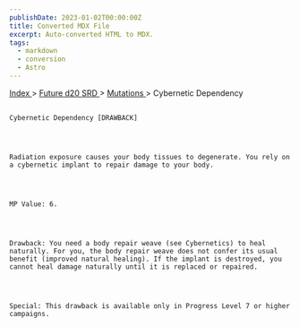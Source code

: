 ```yaml
---
publishDate: 2023-01-02T00:00:00Z
title: Converted MDX File
excerpt: Auto-converted HTML to MDX.
tags:
  - markdown
  - conversion
  - Astro
---
```


[
Index
](-index) >
[
Future d20 SRD
](future-d20-srd-index) >
[
Mutations
](future-d20-srd-mutations-index) > Cybernetic Dependency

##

    Cybernetic Dependency [DRAWBACK]




    Radiation exposure causes your body tissues to degenerate. You rely on a cybernetic implant to repair damage to your body.




    MP Value: 6.




    Drawback: You need a body repair weave (see Cybernetics) to heal naturally. For you, the body repair weave does not confer its usual benefit (improved natural healing). If the implant is destroyed, you cannot heal damage naturally until it is replaced or repaired.




    Special: This drawback is available only in Progress Level 7 or higher campaigns.
